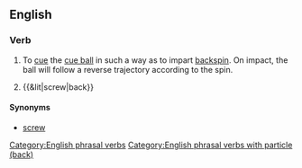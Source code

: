 {{also|screwback}}
==English==

===Verb===
{{head|en|verb|head=[[screw]] [[back]]}}

# {{label|en|sports|billiards|snooker|pool}} To [[cue]] the [[cue ball]] in such a way as to impart [[backspin]]. On impact, the ball will follow a reverse trajectory according to the spin.
# {{&lit|screw|back}}

====Synonyms====
* [[screw#Verb|screw]]

[[Category:English phrasal verbs]]
[[Category:English phrasal verbs with particle (back)]]